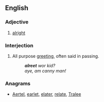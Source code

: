 ==English==

===Adjective===
{{en-adj|-}}

# {{Geordie}} [[alright]]

===Interjection===
{{en-interj|pos=alreet?}}

# {{Geordie}} All purpose [[greeting]], often said in passing.
#: '''''alreet''' wor kid?''
#: ''aye, am canny man!''

===Anagrams===
* [[Aertel#English|Aertel]], [[earlet#English|earlet]], [[elater#English|elater]], [[relate#English|relate]], [[Tralee#English|Tralee]]